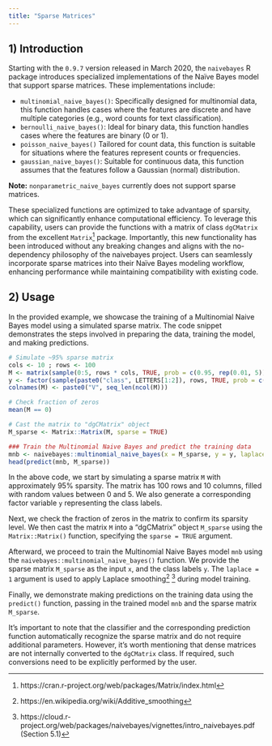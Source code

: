```yaml
---
title: "Sparse Matrices"
---
```


## 1) Introduction
Starting with the `0.9.7` version released in March 2020, the `naivebayes` R package introduces specialized implementations of the Naïve Bayes model that support sparse matrices. These implementations include:


- `multinomial_naive_bayes()`: Specifically designed for multinomial data, this function handles cases where the features are discrete and have multiple categories  (e.g., word counts for text classification).
- `bernoulli_naive_bayes()`: Ideal for binary data, this function handles cases where the features are binary (0 or 1).
- `poisson_naive_bayes()` Tailored for count data, this function is suitable for situations where the features represent counts or frequencies.
- `gaussian_naive_bayes()`: Suitable for continuous data, this function assumes that the features follow a Gaussian (normal) distribution.

**Note:** `nonparametric_naive_bayes` currently does not support sparse matrices.

These specialized functions are optimized to take advantage of sparsity, which can significantly enhance computational efficiency. To leverage this capability, users can provide the functions with a matrix of class `dgCMatrix` from the excellent `Matrix`^[https://cran.r-project.org/web/packages/Matrix/index.html] package. Importantly, this new functionality has been introduced without any breaking changes and aligns with the no-dependency philosophy of the naivebayes project. Users can seamlessly incorporate sparse matrices into their Naïve Bayes modeling workflow, enhancing performance while maintaining compatibility with existing code.

## 2) Usage

In the provided example, we showcase the training of a Multinomial Naive Bayes model using a simulated sparse matrix. The code snippet demonstrates the steps involved in preparing the data, training the model, and making predictions.


```r
# Simulate ~95% sparse matrix
cols <- 10 ; rows <- 100
M <- matrix(sample(0:5, rows * cols, TRUE, prob = c(0.95, rep(0.01, 5))), nrow = rows, ncol = cols)
y <- factor(sample(paste0("class", LETTERS[1:2]), rows, TRUE, prob = c(0.3,0.7)))
colnames(M) <- paste0("V", seq_len(ncol(M)))

# Check fraction of zeros
mean(M == 0)

# Cast the matrix to "dgCMatrix" object
M_sparse <- Matrix::Matrix(M, sparse = TRUE)

### Train the Multinomial Naive Bayes and predict the training data
mnb <- naivebayes::multinomial_naive_bayes(x = M_sparse, y = y, laplace = 1)
head(predict(mnb, M_sparse))
```

In the above code, we start by simulating a sparse matrix `M` with approximately 95% sparsity. The matrix has 100 rows and 10 columns, filled with random values between 0 and 5. We also generate a corresponding factor variable `y` representing the class labels.

Next, we check the fraction of zeros in the matrix to confirm its sparsity level. We then cast the matrix `M` into a "dgCMatrix" object `M_sparse` using the `Matrix::Matrix()` function, specifying the `sparse = TRUE` argument.

Afterward, we proceed to train the Multinomial Naive Bayes model `mnb` using the `naivebayes::multinomial_naive_bayes()` function. We provide the sparse matrix `M_sparse` as the input `x`, and the class labels `y`. The `laplace = 1` argument is used to apply Laplace smoothing^[https://en.wikipedia.org/wiki/Additive_smoothing] ^[https://cloud.r-project.org/web/packages/naivebayes/vignettes/intro_naivebayes.pdf (Section 5.1)] during model training.

Finally, we demonstrate making predictions on the training data using the `predict()` function, passing in the trained model `mnb` and the sparse matrix `M_sparse`. 

It's important to note that the classifier and the corresponding prediction function automatically recognize the sparse matrix and do not require additional parameters. However, it's worth mentioning that dense matrices are not internally converted to the `dgCMatrix` class. If required, such conversions need to be explicitly performed by the user.


<!-- Here a section where a rule of thumb is given (for the bigger and more sparse the matrix is the bigger the speed up compared to dense counter-part. There may be some overhead for small sparse matrices.) Poisson Naive Bayes has some overhead and does not scale that well.  --> 
